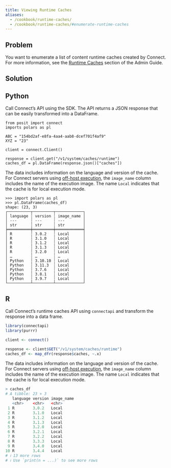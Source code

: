 ```yaml
---
title: Viewing Runtime Caches
aliases:
  - /cookbook/runtime-caches/
  - /cookbook/runtime-caches/#enumerate-runtime-caches
---
```


## Problem

You want to enumerate a list of content runtime caches created by Connect. For more information, see the [Runtime Caches](https://docs.posit.co/connect/admin/server-management/runtime-caches/index.html) section of the Admin Guide.

## Solution

:::{.panel-tabset group="language"}

## Python

Call Connect's API using the SDK. The API returns a JSON response that can be easily transformed into a DataFrame.

```.python
from posit import connect
imports polars as pl

ABC = "154bd2af-e8fa-4aa4-aab8-dcef701f4af9"
XYZ = "23"

client = connect.Client()

response = client.get("/v1/system/caches/runtime")
caches_df = pl.DataFrame(response.json()["caches"])
```

The data includes information on the language and version of the cache. For Connect servers using [off-host execution](https://docs.posit.co/connect/admin/getting-started/off-host-install/), the `image_name` column includes the name of the execution image. The name `Local` indicates that the cache is for local execution mode.

```.python
>>> import polars as pl
>>> pl.DataFrame(caches_df)
shape: (23, 3)
┌──────────┬─────────┬────────────┐
│ language ┆ version ┆ image_name │
│ ---      ┆ ---     ┆ ---        │
│ str      ┆ str     ┆ str        │
╞══════════╪═════════╪════════════╡
│ R        ┆ 3.0.2   ┆ Local      │
│ R        ┆ 3.1.0   ┆ Local      │
│ R        ┆ 3.1.2   ┆ Local      │
│ R        ┆ 3.1.3   ┆ Local      │
│ R        ┆ 3.2.0   ┆ Local      │
│ …        ┆ …       ┆ …          │
│ Python   ┆ 3.10.10 ┆ Local      │
│ Python   ┆ 3.11.3  ┆ Local      │
│ Python   ┆ 3.7.6   ┆ Local      │
│ Python   ┆ 3.8.1   ┆ Local      │
│ Python   ┆ 3.9.7   ┆ Local      │
└──────────┴─────────┴────────────┘
```

## R

Call Connect's runtime caches API using `connectapi` and transform the response into a data frame.

```.r
library(connectapi)
library(purrr)

client <- connect()

response <- client$GET("/v1/system/caches/runtime")
caches_df <- map_dfr(response$caches, ~.x)
```

The data includes information on the language and version of the cache. For Connect servers using [off-host execution](https://docs.posit.co/connect/admin/getting-started/off-host-install/), the `image_name` column includes the name of the execution image. The name `Local` indicates that the cache is for local execution mode.

```.r
> caches_df
# A tibble: 23 × 3
   language version image_name
   <chr>    <chr>   <chr>
 1 R        3.0.2   Local
 2 R        3.1.0   Local
 3 R        3.1.2   Local
 4 R        3.1.3   Local
 5 R        3.2.0   Local
 6 R        3.2.1   Local
 7 R        3.2.2   Local
 8 R        3.3.3   Local
 9 R        3.4.0   Local
10 R        3.4.4   Local
# ℹ 13 more rows
# ℹ Use `print(n = ...)` to see more rows
```

:::

